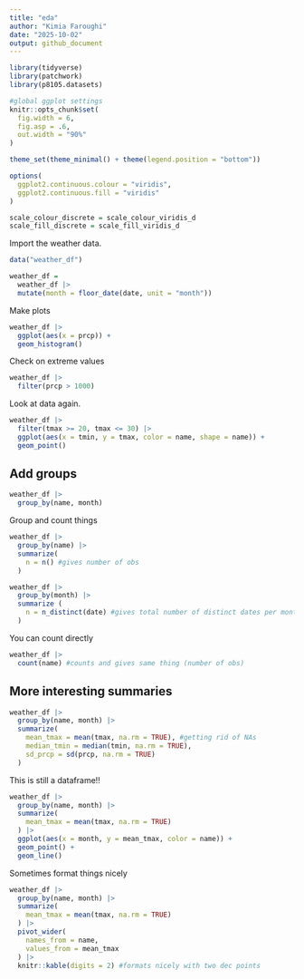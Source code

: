 ```yaml
---
title: "eda"
author: "Kimia Faroughi"
date: "2025-10-02"
output: github_document
---
```


```r
library(tidyverse)
library(patchwork)
library(p8105.datasets)

#global ggplot settings
knitr::opts_chunk$set(
  fig.width = 6,
  fig.asp = .6,
  out.width = "90%"
)

theme_set(theme_minimal() + theme(legend.position = "bottom"))

options(
  ggplot2.continuous.colour = "viridis",
  ggplot2.continuous.fill = "viridis"
)

scale_colour_discrete = scale_colour_viridis_d
scale_fill_discrete = scale_fill_viridis_d
```

Import the weather data.

```r
data("weather_df")

weather_df =
  weather_df |> 
  mutate(month = floor_date(date, unit = "month"))
```

Make plots

```r
weather_df |> 
  ggplot(aes(x = prcp)) +
  geom_histogram()
```

Check on extreme values

```r
weather_df |> 
  filter(prcp > 1000)
```

Look at data again.

```r
weather_df |> 
  filter(tmax >= 20, tmax <= 30) |> 
  ggplot(aes(x = tmin, y = tmax, color = name, shape = name)) +
  geom_point()
```

## Add groups

```r
weather_df |> 
  group_by(name, month)
```

Group and count things

```r
weather_df |> 
  group_by(name) |> 
  summarize(
    n = n() #gives number of obs
  )
```

```r
weather_df |> 
  group_by(month) |> 
  summarize (
    n = n_distinct(date) #gives total number of distinct dates per month
  )
```

You can count directly

```r
weather_df |> 
  count(name) #counts and gives same thing (number of obs)
```

## More interesting summaries

```r
weather_df |> 
  group_by(name, month) |> 
  summarize(
    mean_tmax = mean(tmax, na.rm = TRUE), #getting rid of NAs
    median_tmin = median(tmin, na.rm = TRUE),
    sd_prcp = sd(prcp, na.rm = TRUE)
  )
```

This is still a dataframe!!

```r
weather_df |> 
  group_by(name, month) |> 
  summarize(
    mean_tmax = mean(tmax, na.rm = TRUE)
  ) |> 
  ggplot(aes(x = month, y = mean_tmax, color = name)) +
  geom_point() +
  geom_line()
```

Sometimes format things nicely

```r
weather_df |> 
  group_by(name, month) |> 
  summarize(
    mean_tmax = mean(tmax, na.rm = TRUE)
  ) |> 
  pivot_wider(
    names_from = name,
    values_from = mean_tmax
  ) |> 
  knitr::kable(digits = 2) #formats nicely with two dec points
```


